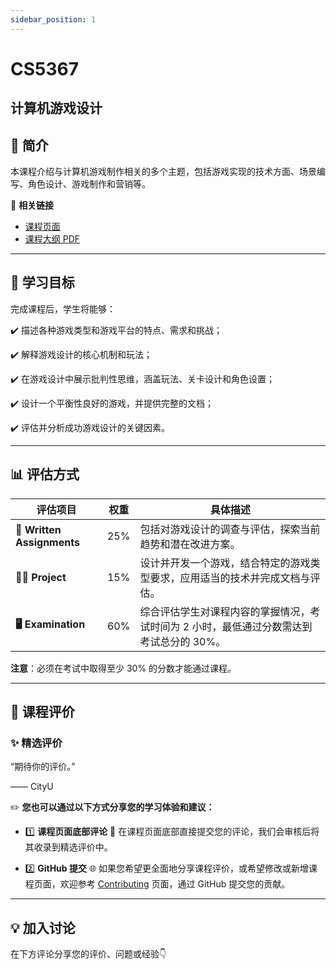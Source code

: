 ```yaml
---
sidebar_position: 1
---
```


# CS5367
## 计算机游戏设计

## **📘 简介**
本课程介绍与计算机游戏制作相关的多个主题，包括游戏实现的技术方面、场景编写、角色设计、游戏制作和营销等。

🔗 **相关链接**
- [课程页面](https://www.cityu.edu.hk/catalogue/pg/202526/course/CS5367.htm)
- [课程大纲 PDF](https://www.cityu.edu.hk/catalogue/pg/202526/course/CS5367.pdf)

---

## **🎯 学习目标**

完成课程后，学生将能够：

✔️ 描述各种游戏类型和游戏平台的特点、需求和挑战；

✔️ 解释游戏设计的核心机制和玩法；

✔️ 在游戏设计中展示批判性思维，涵盖玩法、关卡设计和角色设置；

✔️ 设计一个平衡性良好的游戏，并提供完整的文档；

✔️ 评估并分析成功游戏设计的关键因素。

---

## **📊 评估方式**

| **评估项目**              | **权重** | **具体描述**                                                                                       |
|--------------------------|---------|---------------------------------------------------------------------------------------------------|
| **📝 Written Assignments** | 25%     | 包括对游戏设计的调查与评估，探索当前趋势和潜在改进方案。                                              |
| **🧑‍💻 Project**            | 15%     | 设计并开发一个游戏，结合特定的游戏类型要求，应用适当的技术并完成文档与评估。                           |
| **🖥️ Examination**          | 60%     | 综合评估学生对课程内容的掌握情况，考试时间为 2 小时，最低通过分数需达到考试总分的 30%。                  |

**注意**：必须在考试中取得至少 30% 的分数才能通过课程。

---

## **💬 课程评价**

### ✨ **精选评价**
<div className={commentStyles.commentBox}>
    <p className={commentStyles.commentText}>
        “期待你的评价。”
    </p>
    <p className={commentStyles.commentAuthor}>—— CityU</p>
</div>

✏️ **您也可以通过以下方式分享您的学习体验和建议：**

- 1️⃣ **课程页面底部评论**
💬 在课程页面底部直接提交您的评论，我们会审核后将其收录到精选评价中。

- 2️⃣ **GitHub 提交**
🌐 如果您希望更全面地分享课程评价，或希望修改或新增课程页面，欢迎参考 [Contributing](/contributing) 页面，通过 GitHub 提交您的贡献。




---

## **💡 加入讨论**

在下方评论分享您的评价、问题或经验👇
<Utterances />